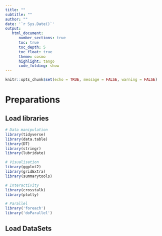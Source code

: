 ```yaml
---
title: ""
subtitle: ""
author: ""
date: '`r Sys.Date()`'
output: 
   html_document:
      number_sections: true
      toc: true
      toc_depth: 5
      toc_float: true
      theme: cosmo
      highlight: tango
      code_folding: show
---
```


```r
knitr::opts_chunk$set(echo = TRUE, message = FALSE, warning = FALSE)
```

# Preparations {.tabset .tabset-fade .tabset-pills}

## Load libraries
```r
# Data manipulation
library(tidyverse)
library(data.table)
library(DT)
library(stringr)
library(lubridate)

# Visualisation
library(ggplot2)
library(gridExtra)
library(summarytools)

# Interactivity
library(crosstalk)
library(plotly)

# Parallel
library('foreach')
library('doParallel')
```

## Load DataSets
```r
```
